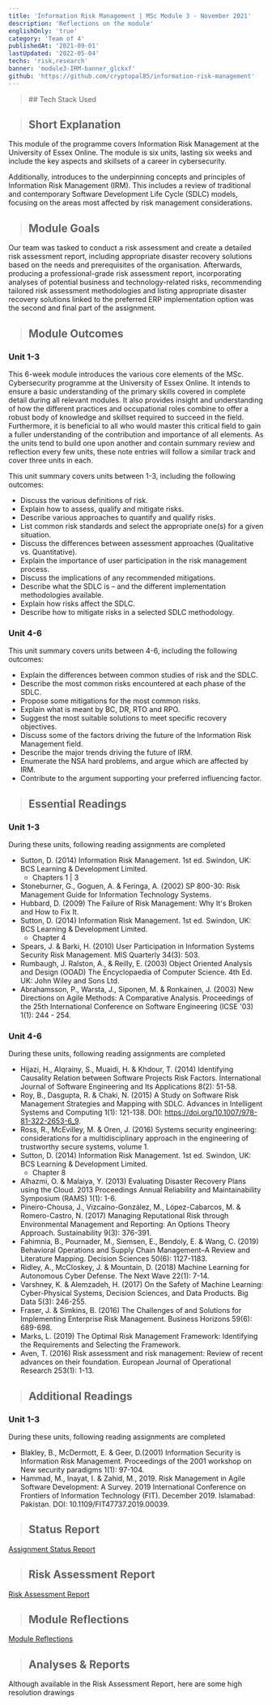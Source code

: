 ```yaml
---
title: 'Information Risk Management | MSc Module 3 - November 2021'
description: 'Reflections on the module'
englishOnly: 'true'
category: 'Team of 4'
publishedAt: '2021-09-01'
lastUpdated: '2022-05-04'
techs: 'risk,research'
banner: 'module3-IRM-banner_glckxf'
github: 'https://github.com/cryptopal85/information-risk-management'
---
```


<blockquote className='with-icons'>
  ## Tech Stack Used
  <div class='not-prose mt-2'>
    <TechIcons techs={['risk', 'research']} />
  </div>
</blockquote>

> ## Short Explanation

This module of the programme covers Information Risk Management at the University of Essex Online. The module is six units, lasting six weeks and include the key aspects and skillsets of a career in cybersecurity.

Additionally, introduces to the underpinning concepts and principles of Information Risk Management (IRM). This includes a review of traditional and contemporary Software Development Life Cycle (SDLC) models, focusing on the areas most affected by risk management considerations.

> ## Module Goals

Our team was tasked to conduct a risk assessment and create a detailed risk assessment report, including appropriate disaster recovery solutions based on the needs and prerequisites of the organisation. Afterwards, producing a professional-grade risk assessment report, incorporating analyses of potential business and technology-related risks, recommending tailored risk assessment methodologies and listing appropriate disaster recovery solutions linked to the preferred ERP implementation option was the second and final part of the assignment.

> ## Module Outcomes

### Unit 1-3

This 6-week module introduces the various core elements of the MSc. Cybersecurity programme at the University of Essex Online. It intends to ensure a basic understanding of the primary skills covered in complete detail during all relevant modules. It also provides insight and understanding of how the different practices and occupational roles combine to offer a robust body of knowledge and skillset required to succeed in the field. Furthermore, it is beneficial to all who would master this critical field to gain a fuller understanding of the contribution and importance of all elements. As the units tend to build one upon another and contain summary review and reflection every few units, these note entries will follow a similar track and cover three units in each.

This unit summary covers units between 1-3, including the following outcomes:

- Discuss the various definitions of risk.
- Explain how to assess, qualify and mitigate risks.
- Describe various approaches to quantify and qualify risks.
- List common risk standards and select the appropriate one(s) for a given situation.
- Discuss the differences between assessment approaches (Qualitative vs. Quantitative).
- Explain the importance of user participation in the risk management process.
- Discuss the implications of any recommended mitigations.
- Describe what the SDLC is – and the different implementation methodologies available.
- Explain how risks affect the SDLC.
- Describe how to mitigate risks in a selected SDLC methodology.

### Unit 4-6

This unit summary covers units between 4-6, including the following outcomes:

- Explain the differences between common studies of risk and the SDLC.
- Describe the most common risks encountered at each phase of the SDLC.
- Propose some mitigations for the most common risks.
- Explain what is meant by BC, DR, RTO and RPO.
- Suggest the most suitable solutions to meet specific recovery objectives.
- Discuss some of the factors driving the future of the Information Risk Management field.
- Describe the major trends driving the future of IRM.
- Enumerate the NSA hard problems, and argue which are affected by IRM.
- Contribute to the argument supporting your preferred influencing factor.

> ## Essential Readings

### Unit 1-3

During these units, following reading assignments are completed

- Sutton, D. (2014) Information Risk Management. 1st ed. Swindon, UK: BCS Learning & Development Limited.
  - Chapters 1 | 3
- Stoneburner, G., Goguen, A. & Feringa, A. (2002) SP 800-30: Risk Management Guide for Information Technology Systems.
- Hubbard, D. (2009) The Failure of Risk Management: Why It's Broken and How to Fix It.
- Sutton, D. (2014) Information Risk Management. 1st ed. Swindon, UK: BCS Learning & Development Limited.
  - Chapter 4
- Spears, J. & Barki, H. (2010) User Participation in Information Systems Security Risk Management. MIS Quarterly 34(3): 503.
- Rumbaugh, J. Ralston, A., & Reilly, E. (2003) Object Oriented Analysis and Design (OOAD) The Encyclopaedia of Computer Science. 4th Ed. UK: John Wiley and Sons Ltd.
- Abrahamsson, P., Warsta, J., Siponen, M. & Ronkainen, J. (2003) New Directions on Agile Methods: A Comparative Analysis. Proceedings of the 25th International Conference on Software Engineering (ICSE '03) 1(1): 244 - 254.

### Unit 4-6

During these units, following reading assignments are completed

- Hijazi, H., Alqrainy, S., Muaidi, H. & Khdour, T. (2014) Identifying Causality Relation between Software Projects Risk Factors. International Journal of Software Engineering and Its Applications 8(2): 51-58.
- Roy, B., Dasgupta, R. & Chaki, N. (2015) A Study on Software Risk Management Strategies and Mapping with SDLC. Advances in Intelligent Systems and Computing 1(1): 121-138. DOI: https://doi.org/10.1007/978-81-322-2653-6_9.
- Ross, R., McEvilley, M. & Oren, J. (2016) Systems security engineering: considerations for a multidisciplinary approach in the engineering of trustworthy secure systems, volume 1.
- Sutton, D. (2014) Information Risk Management. 1st ed. Swindon, UK: BCS Learning & Development Limited.
  - Chapter 8
- Alhazmi, O. & Malaiya, Y. (2013) Evaluating Disaster Recovery Plans using the Cloud. 2013 Proceedings Annual Reliability and Maintainability Symposium (RAMS) 1(1): 1-6.
- Pineiro-Chousa, J., Vizcaíno-González, M., López-Cabarcos, M. & Romero-Castro, N. (2017) Managing Reputational Risk through Environmental Management and Reporting: An Options Theory Approach. Sustainability 9(3): 376-391.
- Fahimnia, B., Pournader, M., Siemsen, E., Bendoly, E. & Wang, C. (2019) Behavioral Operations and Supply Chain Management–A Review and Literature Mapping. Decision Sciences 50(6): 1127-1183.
- Ridley, A., McCloskey, J. & Mountain, D. (2018) Machine Learning for Autonomous Cyber Defense. The Next Wave 22(1): 7-14.
- Varshney, K. & Alemzadeh, H. (2017) On the Safety of Machine Learning: Cyber-Physical Systems, Decision Sciences, and Data Products. Big Data 5(3): 246-255.
- Fraser, J. & Simkins, B. (2016) The Challenges of and Solutions for Implementing Enterprise Risk Management. Business Horizons 59(6): 689-698.
- Marks, L. (2019) The Optimal Risk Management Framework: Identifying the Requirements and Selecting the Framework.
- Aven, T. (2016) Risk assessment and risk management: Review of recent advances on their foundation. European Journal of Operational Research 253(1): 1-13.

> ## Additional Readings

### Unit 1-3

During these units, following reading assignments are completed

- Blakley, B., McDermott, E. & Geer, D.(2001) Information Security is Information Risk Management. Proceedings of the 2001 workshop on New security paradigms 1(1): 97-104.
- Hammad, M., Inayat, I. & Zahid, M., 2019. Risk Management in Agile Software Development: A Survey. 2019 International Conference on Frontiers of Information Technology (FIT). December 2019. Islamabad: Pakistan. DOI: 10.1109/FIT47737.2019.00039.

> ## Status Report

[Assignment Status Report](https://1drv.ms/b/s!Asx74ZykaJw1gcFODz0DTg6ZYAS1kA?e=hlZFjr)

> ## Risk Assessment Report

[Risk Assessment Report](https://1drv.ms/b/s!Asx74ZykaJw1gcFNLzauWNQZGp3Qsw?e=Dk9Sjn)

> ## Module Reflections

[Module Reflections](https://1drv.ms/b/s!Asx74ZykaJw1gcFMhIuoHXVarRqi1g?e=HBqL6S)

> ## Analyses & Reports

Although available in the Risk Assessment Report, here are some high resolution drawings

<SplitImage>
  <Split>
    <CloudinaryImg
      mdx
      className='!mb-0'
      publicId='e-portfolio/project/module3/differences-framework_cgwcjs'
      width={800}
      height={1400}
      alt='comparison of different frameworks'
    />
  </Split>
  <Split>
    <CloudinaryImg
      mdx
      className='!mb-0'
      publicId='e-portfolio/project/module3/risk_analyses_de76id'
      width={800}
      height={600}
      alt='risk analyses'
    />
  </Split>
  <Split>
    <CloudinaryImg
      mdx
      className='!mb-0'
      publicId='e-portfolio/project/module3/cost_benefit_analyses_zbf1bc'
      width={800}
      height={600}
      alt='cost benefit analyses'
    />
  </Split>
</SplitImage>
